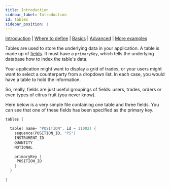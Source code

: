 ```yaml
---
title: Introduction
sidebar_label: Introduction
id: tables
sidebar_position: 1
---
```



[Introduction](/creating-applications/defining-your-application/data-model/tables/tables/)  | [Where to define](/creating-applications/defining-your-application/data-model/tables/tables-define/) | [Basics](/creating-applications/defining-your-application/data-model/tables/tables-basics/) |  [Advanced](/creating-applications/defining-your-application/data-model/tables/tables-advanced/) | [More examples](/creating-applications/defining-your-application/data-model/tables/tables-examples/) 

Tables are used to store the underlying data in your application. A table is made up of [fields](/creating-applications/defining-your-application/data-model/fields/fields). It must have a `primaryKey`, which tells the underlying database how to index the table's data.

Your application might want to display a grid of trades, or your users might want to select a counterparty from a dropdown list. In each case, you would have a table to hold the information. 

So, really, fields are just useful groupings of fields: users, trades, orders or even types of citrus fruit (you never know).

Here below is a very simple file containing one table and three fields. You can see that one of these fields has been specified as the primary key.

```kotlin
tables {

  table( name= "POSITION", id = 11002) {
    sequence(POSITION_ID, "PS")
    INSTRUMENT_ID
    QUANTITY
    NOTIONAL

    primaryKey {
     POSITION_ID
    }
  }

}
```

